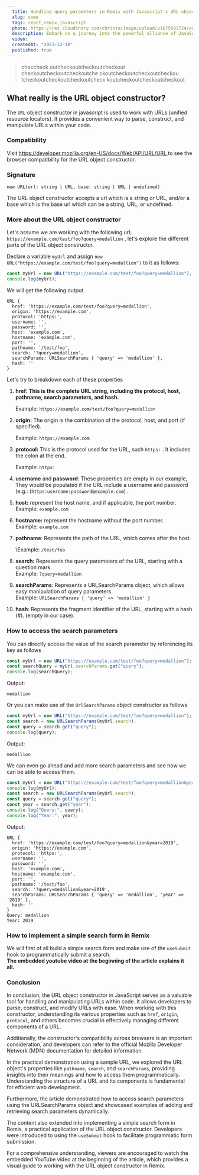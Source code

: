 ```yaml
---
  title: Handling query parameters in Remix with Javascript's URL object constructor
  slug: some
  tags: react,remix,javascript
  photo: https://res.cloudinary.com/christo/image/upload/v1675503724/education_uoesny.jpg
  description: Embark on a journey into the powerful alliance of JavaScript's URL Object. Uncover the art of seamless navigation, dynamic routing, and adept handling of query parameters in Remix
  video: 
  createdAt: "2023-12-18"
  published: true 
---
```


> checcheck outcheckoutcheckoutcheckout checkoutcheckoutcheckoutche ckoutcheckoutcheckoutcheckou
> tcheckoutcheckoutcheckoutchecx koutcheckoutcheckoutcheckout

## What really is the URL object constructor?

The `URL` object constructor in javascript is used to work with URLs (unified resource locators). It provides a convenient way to parse, construct, and manipulate URLs within your code.

### Compatibility

Visit [https://developer.mozilla.org/en-US/docs/Web/API/URL/URL ](https://developer.mozilla.org/en-US/docs/Web/API/URL/URL)to see the browser compatibility for the URL object constructor.

### Signature

`new URL(url: string | URL, base: string | URL | undefined)`

The URL object constructor accepts a url which is a string or URL, and/or a base which is the base url which can be a string, URL, or undefined.

### More about the URL object constructor

Let's assume we are working with the following url; `https://example.com/test/foo?query=medallion` , let's explore the different parts of the URL object constructor.

Declare a variable `myUrl` and assign `new URL("https://example.com/test/foo?query=medallion")` to it as follows:

```javascript
const myUrl = new URL("https://example.com/test/foo?query=medallion");
console.log(myUrl);
```

We will get the following output

```shell
URL {
  href: 'https://example.com/test/foo?query=medallion',
  origin: 'https://example.com',
  protocol: 'https:',
  username: '',
  password: '',
  host: 'example.com',
  hostname: 'example.com',
  port: '',
  pathname: '/test/foo',
  search: '?query=medallion',
  searchParams: URLSearchParams { 'query' => 'medallion' },
  hash: ''
}
```

Let's try to breakdown each of these properties

1.  **href: This is the complete URL string, including the protocol, host, pathname, search parameters, and hash.**

    Example: `https://example.com/test/foo?query=medallion`

2.  **origin:** The origin is the combination of the protocol, host, and port (if specified).

    Example: `https://example.com`

3.  **protocol:** This is the protocol used for the URL, such `https:` . It includes the colon at the end.

    Example: `https:`

4.  **username** and **password**: These properties are empty in our example, They would be populated if the URL include a username and password (e.g.: (`https:username:password@example.com`) .
5.  **host:** represent the host name, and if applicable, the port number.\
    Example: `example.com`
6.  **hostname:** represent the hostname without the port number.\
    Example: `example.com`
7.  **pathname**: Represents the path of the URL, which comes after the host.

    \Example: `/test/foo`

8.  **search:** Represents the query parameters of the URL, starting with a question mark.\
    Example: `?query=medallion`
9.  **searchParams**: Represents a URLSearchParams object, which allows easy manipulation of query parameters.\
    Example: `URLSearchParams { 'query' => 'medallion' }`
10. **hash**: Represents the fragment identifier of the URL, starting with a hash (#). (empty in our case).

### How to access the search parameters

You can directly access the value of the search parameter by referencing its key as follows

```javascript
const myUrl = new URL("https://example.com/test/foo?query=medallion");
const searchQuery = myUrl.searchParams.get("query");
console.log(searchQuery);
```

Output:

```shell
medallion
```

Or you can make use of the `UrlSearchParams` object constructor as follows

```javascript
const myUrl = new URL("https://example.com/test/foo?query=medallion");
const search = new URLSearchParams(myUrl.search);
const query = search.get("query");
console.log(query);
```

Output:

```shell
medallion
```

We can even go ahead and add more search parameters and see how we can be able to access them.

```javascript
const myUrl = new URL("https://example.com/test/foo?query=medallion&year=2019");
console.log(myUrl);
const search = new URLSearchParams(myUrl.search);
const query = search.get("query");
const year = search.get("year");
console.log("Query:", query);
console.log("Year:", year);
```

Output:

```shell
URL {
  href: 'https://example.com/test/foo?query=medallion&year=2019',
  origin: 'https://example.com',
  protocol: 'https:',
  username: '',
  password: '',
  host: 'example.com',
  hostname: 'example.com',
  port: '',
  pathname: '/test/foo',
  search: '?query=medallion&year=2019',
  searchParams: URLSearchParams { 'query' => 'medallion', 'year' => '2019' },
  hash: ''
}
Query: medallion
Year: 2019
```

### How to implement a simple search form in Remix

We will first of all build a simple search form and make use of the `useSubmit` hook to programmatically submit a search.\
**The embedded youtube video at the beginning of the article explains it all.**

### Conclusion

In conclusion, the URL object constructor in JavaScript serves as a valuable tool for handling and manipulating URLs within code. It allows developers to parse, construct, and modify URLs with ease. When working with this constructor, understanding its various properties such as `href`, `origin`, `protocol`, and others becomes crucial in effectively managing different components of a URL.

Additionally, the constructor's compatibility across browsers is an important consideration, and developers can refer to the official Mozilla Developer Network (MDN) documentation for detailed information.

In the practical demonstration using a sample URL, we explored the URL object's properties like `pathname`, `search`, and `searchParams`, providing insights into their meanings and how to access them programmatically. Understanding the structure of a URL and its components is fundamental for efficient web development.

Furthermore, the article demonstrated how to access search parameters using the URLSearchParams object and showcased examples of adding and retrieving search parameters dynamically.

The content also extended into implementing a simple search form in Remix, a practical application of the URL object constructor. Developers were introduced to using the `useSubmit` hook to facilitate programmatic form submission.

For a comprehensive understanding, viewers are encouraged to watch the embedded YouTube video at the beginning of the article, which provides a visual guide to working with the URL object constructor in Remix.
